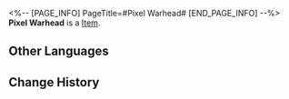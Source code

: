 <%-- [PAGE_INFO]
PageTitle=#Pixel Warhead#
[END_PAGE_INFO] --%>
{{Item Infobox
|id          = 100001
|image       = Item Pixel Warhead.png
|type        = 
|invCategory = 
|rarity      = 1
|effect      = 
|description = Necessary item for Encirclement. Consumes 1 each use and will regenerate over time.
}}
'''Pixel Warhead''' is a [[Item]].

==Other Languages==
{{Other Languages
|en   = Pixel Warhead
|zhs  = 像素弹头
|zht  = 像素彈頭
|ja   = ピクセル弾頭
|ko   = 픽셀 탄두
|es   = Misil píxel
|fr   = Missile à pixel
|ru   = Пиксельная боеголовка
|th   = Pixel Warhead
|vi   = Đầu Đạn Pixel
|de   = Pixel-Sprengkopf
|id   = Pixel Warhead
|pt   = Ogiva Pixelada
}}

==Change History==
{{Change History|<!--unknown-->}}